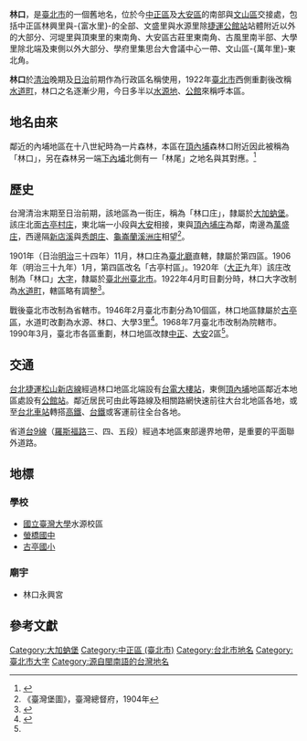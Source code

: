 {{noteTA
|1 = zh-cn:庄; zh-hk:庄; zh-tw:庄;
}}
{{Infobox Hokkien name
| title      = 林口
| hanji      = 林口
| poj        = Nâ-kháu
| hanlo      = 
| tl         = 
| bp         = 
| hokkienipa = 
| lm  = 
| image      = 
| image_size = 
| caption    = 
}}
'''林口'''，是[[臺北市|臺北市]]的一個舊地名，位於今[[中正區_(臺北市)|中正區]]及[[大安區_(臺北市)|大安區]]的南部與[[文山區|文山區]]交接處，包括中正區林興里與-{富水里}-的全部、文盛里與水源里除[[捷運公館站|捷運公館站]]站體附近以外的大部分、河堤里與頂東里的東南角、大安區古莊里東南角、古風里南半部、大學里除北端及東側以外大部分、學府里集思台大會議中心一帶、文山區-{萬年里}-東北角。

'''林口'''於[[台灣清治時代|清治]]晚期及[[台灣日治時代|日治]]前期作為行政區名稱使用，1922年[[臺北市_(州轄市)|臺北市]]西側重劃後改稱[[水道町|水道町]]，林口之名逐漸少用，今日多半以[[臺北水道水源地|水源地]]、[[公館_(臺北市)|公館]]來稱呼本區。

==地名由來==
鄰近的內埔地區在十八世紀時為一片森林，本區在[[頂內埔|頂內埔]]森林口附近因此被稱為「林口」，另在森林另一端[[下內埔|下內埔]]北側有一「林尾」之地名與其對應。<ref>{{cite book |author1=簡宏逸 |title=台北亂走 |date=2018-05-03 |publisher=城邦印書館 |location=台灣 |isbn=9789578679207 |edition=初版 |url=https://gushi.tw/daan-district/ |accessdate=2019-03-12 |quote=大灣上游另一條溪流的集水區，在十八世紀中葉的契字中稱作「內埔」，原本也是一片森林。1650 年代荷蘭人在臺灣北部探查森林資源時，就曾經造訪過這座「東印度最美麗的森林」，但最後卻因為不符成本而放棄採伐。漢人在此伐木開墾的最早紀錄來自十八世紀中葉，1745 年的契字中有提到「軍工寮」，可見此處也有樟木。當然這片森林早已消失，只留下「林口」（捷運公館站附近）和「林尾」（成功國宅北側）這兩個地名，標示過去森林的範圍。 |archive-date=2019-05-02 |archive-url=https://web.archive.org/web/20190502055639/https://gushi.tw/daan-district/ |dead-url=no }}</ref>

==歷史==
台灣清治末期至日治前期，該地區為一街庄，稱為「林口庄」，隸屬於[[大加蚋堡|大加蚋堡]]。該庄北面[[古亭村庄|古亭村庄]]，東北端一小段與[[大安_(臺北市)|大安]]相接，東與[[頂內埔庄|頂內埔庄]]為鄰，南邊為[[萬盛庄|萬盛庄]]，西邊隔[[新店溪|新店溪]]與[[秀朗庄|秀朗庄]]、[[龜崙蘭溪洲庄|龜崙蘭溪洲庄]]相望<ref>《臺灣堡圖》，臺灣總督府，1904年</ref>。

1901年（日治[[明治|明治]]三十四年）11月，林口庄為[[臺北廳|臺北廳]]直轄，隸屬於第四區。1906年（明治三十九年）1月，第四區改名「古亭村區」。1920年（[[大正|大正]]九年）該庄改制為「林口」[[大字|大字]]，隸屬於[[臺北州|臺北州]][[臺北市_(州轄市)|臺北市]]。1922年4月町目劃分時，林口大字改制為[[水道町|水道町]]，轄區略有調整<ref name="地圖會說話">{{Cite web |url=http://mapstalk.blogspot.tw/2010/10/1901-2010.html |title=《臺北市沿革 1901-2010》，地圖會說話網站 |access-date=2016-07-06 |archive-date=2016-08-16 |archive-url=https://web.archive.org/web/20160816203231/http://mapstalk.blogspot.tw/2010/10/1901-2010.html |dead-url=no }}</ref>。

戰後臺北市改制為省轄市。1946年2月臺北市劃分為10個區，林口地區隸屬於[[古亭區|古亭區]]，水道町改劃為水源、林口、大學3里<ref name="封域篇">{{cite book |title=《臺北市志》卷一 沿革志 封域篇 |date=1988-06 |publisher=[[臺北市文獻委員會|臺北市文獻委員會]] |page=105}}</ref>。1968年7月臺北市改制為院轄市。1990年3月，臺北市各區重劃，林口地區改隸[[中正區_(臺北市)|中正]]、[[大安區_(臺北市)|大安]]2區<ref name="地圖會說話"/>。

==交通==
[[台北捷運|台北捷運]][[松山新店線|松山新店線]]經過林口地區北端設有[[台電大樓站|台電大樓站]]，東側[[頂內埔|頂內埔]]地區鄰近本地區處設有[[公館站|公館站]]。鄰近居民可由此等路線及相關路網快速前往大台北地區各地，或至[[台北車站|台北車站]]轉搭[[台灣高鐵|高鐵]]、[[台鐵|台鐵]]或客運前往全台各地。

省道[[台9線|台9線]]（[[羅斯福路_(臺北市)|羅斯福路]]三、四、五段）經過本地區東部邊界地帶，是重要的平面聯外道路。

==地標==
=== 學校 ===
*[[國立臺灣大學|國立臺灣大學]]水源校區
*[[螢橋國中|螢橋國中]]
*[[古亭國小|古亭國小]]
=== 廟宇 ===
*林口永興宮

==參考文獻==
{{reflist}}

{{臺北市舊町名}}

[[Category:大加蚋堡|Category:大加蚋堡]]
[[Category:中正區_(臺北市)|Category:中正區 (臺北市)]]
[[Category:台北市地名|Category:台北市地名]]
[[Category:臺北市大字|Category:臺北市大字]]
[[Category:源自閩南語的台灣地名|Category:源自閩南語的台灣地名]]